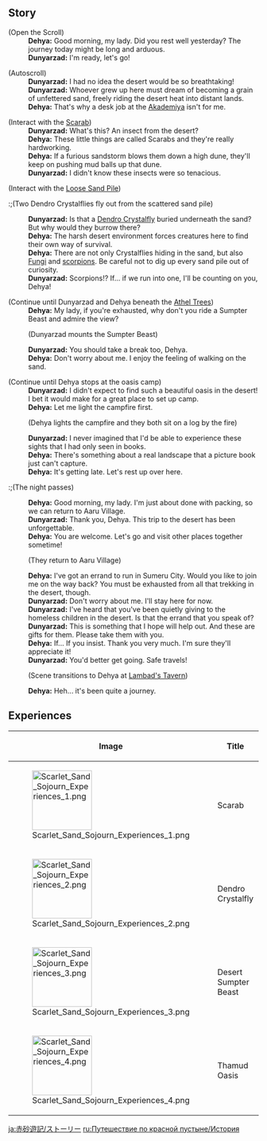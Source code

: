 {{EventTabs}}

==Story==
{{Dialogue start}}
;(Open the Scroll)
:'''Dehya:''' Good morning, my lady. Did you rest well yesterday? The journey today might be long and arduous.
:'''Dunyarzad:''' I'm ready, let's go!

;(Autoscroll)
:'''Dunyarzad:''' I had no idea the desert would be so breathtaking!
:'''Dunyarzad:''' Whoever grew up here must dream of becoming a grain of unfettered sand, freely riding the desert heat into distant lands.
:'''Dehya:''' That's why a desk job at the [[Akademiya]] isn't for me.

;(Interact with the [[Scarab]])
:'''Dunyarzad:''' What's this? An insect from the desert?
:'''Dehya:''' These little things are called Scarabs and they're really hardworking.
:'''Dehya:''' If a furious sandstorm blows them down a high dune, they'll keep on pushing mud balls up that dune.
:'''Dunyarzad:''' I didn't know these insects were so tenacious.
<!-- Experiences: Scarab -->

;(Interact with the [[Loose Sand Pile]])
:;(Two Dendro Crystalflies fly out from the scattered sand pile)
:'''Dunyarzad:''' Is that a [[Dendro Crystalfly]] buried underneath the sand? But why would they burrow there?
:'''Dehya:''' The harsh desert environment forces creatures here to find their own way of survival. 
:'''Dehya:''' There are not only Crystalflies hiding in the sand, but also [[Fungi]] and [[scorpion]]s. Be careful not to dig up every sand pile out of curiosity.
:'''Dunyarzad:''' Scorpions!? If... if we run into one, I'll be counting on you, Dehya!
<!-- Experiences: Dendro Crystalfly -->

;(Continue until Dunyarzad and Dehya beneath the [[Athel Wood|Athel Trees]])
:'''Dehya:''' My lady, if you're exhausted, why don't you ride a Sumpter Beast and admire the view?
:;(Dunyarzad mounts the Sumpter Beast)
:'''Dunyarzad:''' You should take a break too, Dehya.
:'''Dehya:''' Don't worry about me. I enjoy the feeling of walking on the sand.
<!-- Experiences: Desert Sumpter Beast -->

;(Continue until Dehya stops at the oasis camp)
:'''Dunyarzad:''' I didn't expect to find such a beautiful oasis in the desert! I bet it would make for a great place to set up camp.
:'''Dehya:''' Let me light the campfire first.
:;(Dehya lights the campfire and they both sit on a log by the fire)
:'''Dunyarzad:''' I never imagined that I'd be able to experience these sights that I had only seen in books.
:'''Dehya:''' There's something about a real landscape that a picture book just can't capture.
:'''Dehya:''' It's getting late. Let's rest up over here.
<!-- Experiences: Thamud Oasis -->
:;(The night passes)
:'''Dehya:''' Good morning, my lady. I'm just about done with packing, so we can return to Aaru Village.
:'''Dunyarzad:''' Thank you, Dehya. This trip to the desert has been unforgettable.
:'''Dehya:''' You are welcome. Let's go and visit other places together sometime!
:;(They return to Aaru Village)
:'''Dehya:''' I've got an errand to run in Sumeru City. Would you like to join me on the way back? You must be exhausted from all that trekking in the desert, though.
:'''Dunyarzad:''' Don't worry about me. I'll stay here for now.
:'''Dunyarzad:''' I've heard that you've been quietly giving to the homeless children in the desert. Is that the errand that you speak of?
:'''Dunyarzad:''' This is something that I hope will help out. And these are gifts for them. Please take them with you.
:'''Dehya:''' If... If you insist. Thank you very much. I'm sure they'll appreciate it!
:'''Dunyarzad:''' You'd better get going. Safe travels!
:;(Scene transitions to Dehya at [[Lambad's Tavern]])
:'''Dehya:''' Heh... it's been quite a journey.
{{Dialogue end}}

==Experiences==
{| class=wikitable
! Image !! Title !! Description
|-
| [[File:Scarlet Sand Sojourn Experiences 1.png|120px]]
| Scarab
| A hardy beetle that dwells in the vast desert.
|-
| [[File:Scarlet Sand Sojourn Experiences 2.png|120px]]
| Dendro Crystalfly
| Legend has it that the Dendro Crystalflies are the seeds of life.
|-
| [[File:Scarlet Sand Sojourn Experiences 3.png|120px]]
| Desert Sumpter Beast
| Sumpter Beasts are friends of humanity.
|-
| [[File:Scarlet Sand Sojourn Experiences 4.png|120px]]
| Thamud Oasis
| The oases are still like gems that adorn the sea of sand.
|}

[[ja:赤砂遊記/ストーリー]]
[[ru:Путешествие по красной пустыне/История]]